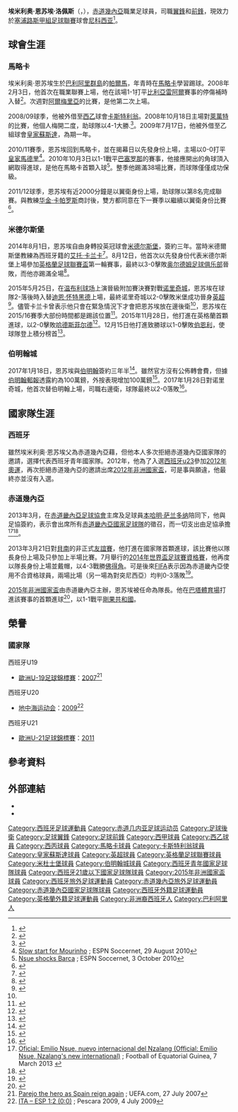 {{NoteTA
|G1=football
|G2=uefa
|G3=laliga
|G4=英超
|G5=FAcup
}}
{{Spanish name|Nsue|López}}
{{Infobox football biography
| name = 埃米利奧·恩蘇埃<br />Emilio Nsue
| image = Emilio Nsue (2017).jpg
| caption = 2017年的恩苏埃
| fullname = Emilio Nsue López<ref>{{cite web|url=https://www.premierleague.com/news/84136|title=Squads for 2016/17 Premier League confirmed|publisher=Premier League|date=1 September 2016|accessdate=15 September 2016|archive-date=2017-07-28|archive-url=https://web.archive.org/web/20170728174340/https://www.premierleague.com/news/84136|dead-url=no}}</ref>
| birth_date = {{birth date and age|1989|9|30|df=y}}
| birth_place = 西班牙[[帕爾馬_(西班牙)|帕爾馬]]
| height = {{height|m=1.78}}<ref>{{cite news|url=http://www.mfc.co.uk/team/player-profile/emilio-nsue/24|title=Emilio Nsue|publisher=Middlesbrough F.C|accessdate=13 August 2016|archive-date=2017-06-25|archive-url=https://web.archive.org/web/20170625092731/http://www.mfc.co.uk/team/player-profile/emilio-nsue/24|dead-url=no}}</ref>
| position = [[中場_(足球)|翼鋒]]／[[前鋒_(足球)|前鋒]]
| currentclub = [[尼科西亚希腊人竞技足球俱乐部|尼科西亚]]
| clubnumber = 2
| youthyears1 = | youthclubs1 = [[巴利阿里競技體育會|巴利阿里競技]]
| youthyears2 = 2004–2006 | youthclubs2 = [[皇家馬略卡體育會|馬略卡]]
| years1 = 2006–2008 | clubs1 = [[皇家馬略卡體育會|馬略卡B隊]] | caps1 = 55 | goals1 = 26 
| years2 = 2008–2014 | clubs2 = [[皇家馬略卡體育會|馬略卡]] | caps2 = 142 | goals2 = 13
| years3 = 2008–2009 | clubs3 = → [[卡斯特利翁體育會|卡斯特利翁]] | caps3 = 38 | goals3 = 7
| years4 = 2009–2010 | clubs4 = → [[皇家蘇斯達|皇家蘇斯達]] | caps4 = 33 | goals4 = 5
| years5 = 2014–2017 | clubs5 = [[米德尔斯堡足球俱乐部|米德尔斯堡]] | caps5 = 70 | goals5 = 3
| years6 = 2017–2018 | clubs6 = [[伯明翰足球會|伯明翰]] | caps6 = 36 | goals6 = 1
| years7 = 2018–2019 | clubs7 = [[尼科西亚希腊人竞技足球俱乐部|尼科西亚]] | caps7 = 26 | goals7 = 10
| years8 = 2019–| clubs8 = [[阿波羅利馬素|阿波羅利馬素]] | | caps8 = 14
| goals8 = 1
| years9 = 2020–
| clubs9 = [[尼科西亚希腊人竞技足球俱乐部|尼科西亚]]
| caps9 = 0
| goals9 = 0
| nationalyears1 = 2005 | nationalteam1 = [[西班牙16歲以下國家足球隊|西班牙u16]] | nationalcaps1 = 3 | nationalgoals1 = 3
| nationalyears2 = 2005–2006 | nationalteam2 = [[西班牙17歲以下國家足球隊|西班牙u17]] | nationalcaps2 = 9 | nationalgoals2 = 5
| nationalyears3 = 2006–2008 | nationalteam3 = [[西班牙19歲以下國家足球隊|西班牙u19]] | nationalcaps3 = 21 | nationalgoals3 = 7
| nationalyears4 = 2009 | nationalteam4 = [[西班牙20歲以下國家足球隊|西班牙u20]] | nationalcaps4 = 10 | nationalgoals4 = 4
| nationalyears5 = 2009–2011 | nationalteam5 = [[西班牙21歲以下國家足球隊|西班牙u21]] | nationalcaps5 = 8 | nationalgoals5 = 1
| nationalyears6 = 2013– | nationalteam6 = [[赤道畿內亞國家足球隊|赤道畿內亞]] | nationalcaps6 = 
21 | nationalgoals6 = 33
| club-update = 12:17, 9 March 2020 (UTC)
| nationalteam-update = 8 September 2019
}}
'''埃米利奥·恩苏埃·洛佩斯'''（{{lang-es|Emilio Nsue López}}，{{bd|1989年|9月30日|catIdx=F}}），[[赤道幾內亞|赤道幾內亞]]職業足球員，司職[[中場_(足球)|翼鋒]]和[[前鋒_(足球)|前鋒]]，現效力於[[塞浦路斯甲組足球聯賽|塞浦路斯甲組足球聯賽]]球會[[尼科西亚希腊人竞技足球俱乐部|尼科西亚]]<ref name=Gazette>{{cite news|url=http://www.gazettelive.co.uk/sport/football/football-news/emilo-nsue-boro-attacking-role-7556213|title=Boro will use Emilio Nsue in attacking role confirms head coach Aitor Karanka|publisher=Gazette Live|date=4 August 2016|accessdate=8 January 2016|archive-date=2020-02-01|archive-url=https://web.archive.org/web/20200201153338/https://www.gazettelive.co.uk/sport/football/football-news/emilo-nsue-boro-attacking-role-7556213|dead-url=no}}</ref>。

==球會生涯==
===馬略卡===
埃米利奥·恩苏埃生於[[巴利阿里群島|巴利阿里群島]]的[[帕爾馬_(西班牙)|帕爾馬]]，年青時在[[皇家馬略卡體育會|馬略卡]]學習踢球。2008年2月3日，他首次在職業聯賽上場，他在該場1-1打平[[比利亞雷阿爾足球俱樂部|比利亞雷阿爾]]賽事的停傷補時入替<ref>{{cite web|url=http://www.diariosdefutbol.com/2008/02/04/emilio-nsue-savia-nueva-para-el-ataque-mallorquinista/|title=Emilio Nsue, savia nueva para el ataque mallorquinista|trans_title=Emilio Nsue, new blood for ''mallorquinista'' offense|publisher=Diarios de Fútbol|language=es|date=4 February 2008|accessdate=|archive-date=2020-02-01|archive-url=https://web.archive.org/web/20200201153317/http://www.diariosdefutbol.com/2008/02/04/emilio-nsue-savia-nueva-para-el-ataque-mallorquinista/|dead-url=no}}</ref>。次週對[[阿爾梅里亞體育聯盟|阿爾梅里亞]]的比賽，是他第二次上場。

2008/09球季，他被外借至[[西乙|西乙]]球會[[卡斯特利翁體育會|卡斯特利翁]]。2008年10月18日主場對[[萊萬特體育聯盟|萊萬特]]的比賽，他個人梅開二度，助球隊以4-1大勝.<ref>{{cite web|url=http://archivo.marca.com/edicion/marca/futbol/2a_division/cronica/es/desarrollo/1176520.html|title=El Castellón golea en el derbi ante el Levante|trans_title=Castellón routs Levante in derby|publisher=Marca]language=Spanish|date=18 October 2008|accessdate=26 February 2014|archive-date=2014-03-03|archive-url=https://web.archive.org/web/20140303074527/http://archivo.marca.com/edicion/marca/futbol/2a_division/cronica/es/desarrollo/1176520.html|dead-url=no}}</ref>。2009年7月17日，他被外借至乙組球會[[皇家蘇斯達|皇家蘇斯達]]，為期一年。

2010/11賽季，恩苏埃回到馬略卡，並在揭幕日以先發身份上場，主場以0-0打平[[皇家馬德里|皇家馬德里]]<ref>[http://soccernet.espn.go.com/report?id=302066&cc=5739 Slow start for Mourinho] {{Wayback|url=http://soccernet.espn.go.com/report?id=302066&cc=5739 |date=20110628234803 }}; ESPN Soccernet, 29 August 2010</ref>。2010年10月3日以1-1戰平[[巴塞罗那足球俱乐部|巴塞罗那]]的賽事，他接應開出的角球頂入網取得進球，是他在馬略卡首顆入球<ref>[http://soccernet.espn.go.com/report/_/id/302013?cc=5739 Nsue shocks Barca] {{Wayback|url=http://soccernet.espn.go.com/report/_/id/302013?cc=5739 |date=20121024103903 }}; ESPN Soccernet, 3 October 2010</ref>。整季他踢滿38場比賽，而球隊僅僅成功保級。

2011/12球季，恩苏埃有近2000分鐘是以翼衛身份上場，助球隊以第8名完成聯賽。與教練[[华金·卡帕罗斯|华金·卡帕罗斯]]商討後，雙方都同意在下一賽季以繼續以翼衛身份比賽<ref>{{cite web |url=http://www.rcdmallorca.es/principal_new.php?nombreModulo=noticiasDetalle&idnoticia=31595&idmenu=3 |title=Nsue: "Empezaré en el lateral" |trans_title=Nsue: "I will start as a fullback" |publisher=RCD Mallorca |language=es |date=13 July 2012 |accessdate=14 July 2012 |deadurl=yes |archiveurl=https://web.archive.org/web/20140302012658/http://www.rcdmallorca.es/principal_new.php?nombreModulo=noticiasDetalle&idnoticia=31595&idmenu=3 |archivedate=2014-03-02 }}</ref>。

===米德尔斯堡===
2014年8月1日，恩苏埃自由身轉投英冠球會[[米德尔斯堡足球俱乐部|米德尔斯堡]]，簽約三年。當時米德爾斯堡教練為西班牙籍的[[艾托·卡兰卡|艾托·卡兰卡]]<ref>{{cite news|url=http://www.bbc.co.uk/sport/0/football/28612713|title=Emilio Nsue: Middlesbrough sign Real Mallorca winger|publisher=BBC Sport|date=1 August 2014|accessdate=18 January 2015|archive-date=2014-08-10|archive-url=https://web.archive.org/web/20140810213817/http://www.bbc.co.uk/sport/0/football/28612713|dead-url=no}}</ref>。8月12日，他首次以先發身份代表米德尔斯堡上場參加[[英格蘭足球聯賽盃|英格蘭足球聯賽盃]]第一輪賽事，最終以3-0擊敗[[奥尔德姆足球俱乐部|奥尔德姆足球俱乐部]]晉敗，而他亦踢滿全場<ref>{{cite news|url=http://www.bbc.co.uk/sport/0/football/28652491|title=Oldham 0–3 Middlesbrough|publisher=BBC Sport|date=12 August 2014|accessdate=18 January 2015|archive-date=2014-08-12|archive-url=https://web.archive.org/web/20140812212718/http://www.bbc.co.uk/sport/0/football/28652491|dead-url=no}}</ref>。

2015年5月25日，在[[温布利球场|温布利球场]]上演晉級附加賽決賽對戰[[诺里奇城足球俱乐部|诺里奇城]]，恩苏埃在球隊2-落後時入替[[迪恩·怀特黑德|迪恩·怀特黑德]]上場，最終诺里奇城以2-0擊敗米堡成功晉身[[英超|英超]]<ref>{{cite news|url=http://www.bbc.co.uk/sport/0/football/32776552|title=Middlesbrough 0–2 Norwich|publisher=BBC Sport|last1=Shepka|first1=Phil|date=25 May 2015|accessdate=25 May 2015|archive-date=2015-07-31|archive-url=https://web.archive.org/web/20150731222655/http://www.bbc.co.uk/sport/0/football/32776552|dead-url=no}}</ref>。儘管卡兰卡曾表示他只會在緊急情況下才會把恩苏埃放在邊後衛<ref name=Gazette/>，恩苏埃在2015/16賽季大部份時間都是踢該位置<ref>{{cite news|url=http://www.mfc.co.uk/news/article/2014/emilio-nsue-aitor-karanka-adam-forshaw-2854431.aspx|title=Aitor Karanka praises the efforts of Adam Forshaw and Emilio Nsue|publisher=Middlesbrough F.C.|date=16 December 2015|accessdate=8 January 2016|archive-date=2016-03-06|archive-url=https://web.archive.org/web/20160306125233/http://www.mfc.co.uk//news/article/2014/emilio-nsue-aitor-karanka-adam-forshaw-2854431.aspx|dead-url=no}}</ref>。2015年11月28日，他打進在英格蘭首顆進球，以2-0擊敗[[哈德斯菲尔德足球俱乐部|哈德斯菲尔德]]<ref>{{cite news|url=http://www.bbc.co.uk/sport/0/football/34887078|title=Huddersfield 0–2 Middlesbrough|publisher=BBC Sport|date=28 November 2015|accessdate=28 November 2015|archive-date=2015-12-08|archive-url=https://web.archive.org/web/20151208095904/http://www.bbc.co.uk/sport/0/football/34887078|dead-url=no}}</ref>。12月15日他打進致勝球以1-0擊敗[[伯恩利足球俱乐部|伯恩利]]，使球隊登上積分榜首<ref>{{cite news|url=http://www.bbc.co.uk/sport/0/football/35035929|title=Middlesbrough 1–0 Burnley|publisher=BBC Sport|date=15 December 2015|accessdate=15 December 2015|archive-date=2015-12-24|archive-url=https://web.archive.org/web/20151224201522/http://www.bbc.co.uk/sport/0/football/35035929|dead-url=no}}</ref>。

===伯明翰城===
2017年1月18日，恩苏埃與[[伯明翰足球會|伯明翰]]簽約三年半<ref>{{cite news |url=http://www.bbc.co.uk/sport/football/38671317 |title=Emilio Nsue: Birmingham City sign Middlesbrough winger |publisher=BBC Sport |date=18 January 2017 |accessdate=18 January 2017 |archive-date=2020-03-28 |archive-url=https://web.archive.org/web/20200328041940/https://www.bbc.co.uk/sport/football/38671317 |dead-url=no }}</ref>。雖然官方沒有公佈轉會費，但據[[伯明翰郵報|伯明翰郵報]]透露約為100萬鎊，外按表現增加100萬鎊<ref>{{cite news |url=http://www.birminghammail.co.uk/sport/football/transfer-news/birmingham-city-transfer-news-blues-12473003 |title=Blues complete signing of Middlesbrough defender Emilio Nsue |first=Joseph |last=Chapman |newspaper=Birmingham Mail |date=18 January 2017 |accessdate=18 January 2017 |archive-date=2020-02-01 |archive-url=https://web.archive.org/web/20200201153056/https://www.birminghammail.co.uk/sport/football/transfer-news/birmingham-city-transfer-news-blues-12473003 |dead-url=no }}</ref>。2017年1月28日對诺里奇城，他首次替伯明翰上場，司職右邊衛，球隊最終以2-0落敗<ref>{{cite news |url=http://www.sportinglife.com/football/live/match-report/358439/norwich-2-0-birmingham |title=Norwich City v Birmingham City |website=sportinglife.com |date=28 January 2017 |accessdate=28 January 2017 |archive-date=2017-02-02 |archive-url=https://web.archive.org/web/20170202074206/http://www.sportinglife.com/football/live/match-report/358439/norwich-2-0-birmingham |dead-url=no }}</ref>。

==國家隊生涯==
===西班牙===
雖然埃米利奥·恩苏埃父為赤道幾內亞藉，但他本人多次拒絕赤道幾內亞國家隊的邀請，選擇代表西班牙青年國家隊。2012年，他為了入選[[西班牙23歲以下國家足球隊|西班牙u23]]參加[[2012年夏季奧林匹克運動會足球比賽|2012年奧運]]，再次拒絕赤道幾內亞的邀請出席[[2012年非洲國家盃|2012年非洲國家盃]]，可是事與願違，他最終亦並沒有入選。

===赤道幾內亞===
2013年3月，在[[赤道畿內亞足球協會|赤道畿內亞足球協會]]主席及足球員[[本哈明·萨兰多纳|本哈明·萨兰多纳]]陪同下，他與足協簽約，表示會出席所有[[赤道畿內亞國家足球隊|赤道畿內亞國家足球隊]]的徵召，而一切支出由足協承擔<ref>[http://futboldeguinea.wordpress.com/2013/03/07/oficial-emilio-nsue-nuevo-internacional-del-nzalang/ Oficial: Emilio Nsue, nuevo internacional del Nzalang (Official: Emilio Nsue, Nzalang's new international)] {{Wayback|url=http://futboldeguinea.wordpress.com/2013/03/07/oficial-emilio-nsue-nuevo-internacional-del-nzalang/ |date=20140914010942 }}; Football of Equatorial Guinea, 7 March 2013 {{es icon}}</ref><ref>{{cite news|url=http://www.guineaecuatorialpress.com/noticia.php?id=3579&lang=es|title=Emilio Nsue jugará con el Nzalang Nacional|trans_title=Emilio Nsue will play with the Nzalang Nacional|publisher=Guinea Ecuatorial Press|language=es|date=7 March 2013|accessdate=|archive-date=2013-05-21|archive-url=https://www.webcitation.org/6GmfKX1nh?url=http://www.guineaecuatorialpress.com/noticia.php?id=3579|dead-url=no}}</ref>。

2013年3月21日對[[貝南|貝南]]的非正式[[熱身賽|友誼賽]]，他打進在國家隊首顆進球，該比賽他以隊長身份上場及只參加上半場比賽。7月舉行的[[2014年世界盃足球賽|2014年世界盃足球賽]][[2014年世界盃外圍賽_(非足聯)|資格賽]]，他再度以隊長身份上場並戴帽，以4-3戰勝[[佛得角國家足球隊|佛得角]]。可是後來[[FIFA|FIFA]]表示因為赤道畿內亞使用不合資格球員，兩場比場（另一場為對突尼西亞）均判0-3落敗<ref>{{cite web|url=http://www.fifa.com/worldcup/media/newsid=2138188/index.html|title=Equatorial Guinea sanctioned for fielding ineligible player|publisher=FIFA.com|accessdate=20 July 2013|date=19 July 2013|archive-date=2016-03-05|archive-url=https://web.archive.org/web/20160305073153/http://www.fifa.com/worldcup/media/newsid=2138188/index.html|dead-url=no}}</ref>。

[[2015年非洲國家盃|2015年非洲國家盃]]由赤道畿內亞主辦，恩苏埃被任命為隊長。他在[[巴塔體育場|巴塔體育場]]打進該賽事的首顆進球<ref>{{cite news|url=http://www.bbc.co.uk/sport/0/football/30758380|title=Equatorial Guinea 1–1 Congo|publisher=BBC Sport|last1=Hughes|first1=Ian|date=17 January 2015|accessdate=18 January 2015|archive-date=2015-01-24|archive-url=https://web.archive.org/web/20150124033643/http://www.bbc.co.uk/sport/0/football/30758380|dead-url=no}}</ref>，以1-1戰平[[剛果共和國國家足球隊|剛果共和國]]。

==榮譽==
===國家隊===
;西班牙U19
*[[歐洲U-19足球錦標賽|歐洲U-19足球錦標賽]]：[[2007年歐洲U-19足球錦標賽|2007]]<ref>[http://en.archive.uefa.com/competitions/under19/history/season=2007/round=15068/match=300911/index.html Parejo the hero as Spain reign again] {{Webarchive|url=https://archive.is/20131119192633/http://en.archive.uefa.com/competitions/under19/history/season=2007/round=15068/match=300911/index.html |date=2013-11-19 }}; UEFA.com, 27 July 2007</ref>

;西班牙U20
*[[地中海运动会|地中海运动会]]：[[2009年地中海運動會|2009]]<ref>[http://www.pescara2009.it/results/pdf/FB/FB_C73_FB040060100001ENG.pdf ITA – ESP 1:2 (0:0)] {{Wayback|url=http://www.pescara2009.it/results/pdf/FB/FB_C73_FB040060100001ENG.pdf |date=20120215081712 }}; Pescara 2009, 4 July 2009</ref>

;西班牙U21
*[[歐洲U-21足球錦標賽|歐洲U-21足球錦標賽]]：[[2011年歐洲U-21足球錦標賽|2011]]

==參考資料==
{{Reflist|2}}

==外部連結==
*{{NFT player|pid=51950}}
*{{FIFA player|306970}}

{{DEFAULTSORT:Nsue, Emilio}}
[[Category:西班牙足球運動員|Category:西班牙足球運動員]]
[[Category:赤道几内亚足球运动员|Category:赤道几内亚足球运动员]]
[[Category:足球後衛|Category:足球後衛]]
[[Category:足球翼鋒|Category:足球翼鋒]]
[[Category:足球前鋒|Category:足球前鋒]]
[[Category:西甲球員|Category:西甲球員]]
[[Category:西乙球員|Category:西乙球員]]
[[Category:西丙球員|Category:西丙球員]]
[[Category:馬略卡球員|Category:馬略卡球員]]
[[Category:卡斯特利翁球員|Category:卡斯特利翁球員]]
[[Category:皇家蘇斯達球員|Category:皇家蘇斯達球員]]
[[Category:英超球員|Category:英超球員]]
[[Category:英格蘭足球聯賽球員|Category:英格蘭足球聯賽球員]]
[[Category:米杜士堡球員|Category:米杜士堡球員]]
[[Category:伯明翰城球員|Category:伯明翰城球員]]
[[Category:西班牙青年國家足球隊球員|Category:西班牙青年國家足球隊球員]]
[[Category:西班牙21歲以下國家足球隊球員|Category:西班牙21歲以下國家足球隊球員]]
[[Category:2015年非洲國家盃球員|Category:2015年非洲國家盃球員]]
[[Category:西班牙旅外足球運動員|Category:西班牙旅外足球運動員]]
[[Category:赤道幾內亞旅外足球運動員|Category:赤道幾內亞旅外足球運動員]]
[[Category:赤道幾內亞國家足球隊球員|Category:赤道幾內亞國家足球隊球員]]
[[Category:西班牙外籍足球運動員|Category:西班牙外籍足球運動員]]
[[Category:英格蘭外籍足球運動員|Category:英格蘭外籍足球運動員]]
[[Category:非洲裔西班牙人|Category:非洲裔西班牙人]]
[[Category:巴利阿里人|Category:巴利阿里人]]
